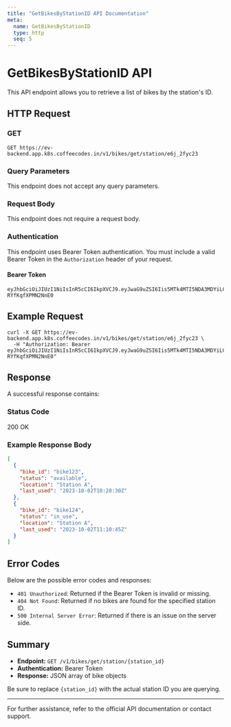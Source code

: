 ```yaml
---
title: "GetBikesByStationID API Documentation"
meta:
  name: GetBikesByStationID
  type: http
  seq: 5
---
```


# GetBikesByStationID API

This API endpoint allows you to retrieve a list of bikes by the station's ID.

## HTTP Request

### GET 

```http
GET https://ev-backend.app.k8s.coffeecodes.in/v1/bikes/get/station/e6j_2fyc23
```

### Query Parameters

This endpoint does not accept any query parameters.

### Request Body

This endpoint does not require a request body.

### Authentication

This endpoint uses Bearer Token authentication. You must include a valid Bearer Token in the `Authorization` header of your request.

#### Bearer Token

```
eyJhbGciOiJIUzI1NiIsInR5cCI6IkpXVCJ9.eyJwaG9uZSI6Iis5MTk4MTI5NDA3MDYiLCJ1aWQiOiJhZnJ3dXZkXzFqIn0.se2WRRJhST9uvOyhTwunvJiiMYD-RYfKqfXPMN2NnE0
```

## Example Request

```
curl -X GET https://ev-backend.app.k8s.coffeecodes.in/v1/bikes/get/station/e6j_2fyc23 \
  -H "Authorization: Bearer eyJhbGciOiJIUzI1NiIsInR5cCI6IkpXVCJ9.eyJwaG9uZSI6Iis5MTk4MTI5NDA3MDYiLCJ1aWQiOiJhZnJ3dXZkXzFqIn0.se2WRRJhST9uvOyhTwunvJiiMYD-RYfKqfXPMN2NnE0"
```

## Response

A successful response contains:

### Status Code

200 OK

### Example Response Body

```json
[
  {
    "bike_id": "bike123",
    "status": "available",
    "location": "Station A",
    "last_used": "2023-10-02T10:20:30Z"
  },
  {
    "bike_id": "bike124",
    "status": "in_use",
    "location": "Station A",
    "last_used": "2023-10-02T11:10:45Z"
  }
]
```

## Error Codes

Below are the possible error codes and responses:

- `401 Unauthorized`: Returned if the Bearer Token is invalid or missing.
- `404 Not Found`: Returned if no bikes are found for the specified station ID.
- `500 Internal Server Error`: Returned if there is an issue on the server side.

## Summary

- **Endpoint:** `GET /v1/bikes/get/station/{station_id}`
- **Authentication:** Bearer Token
- **Response:** JSON array of bike objects

Be sure to replace `{station_id}` with the actual station ID you are querying.

---

For further assistance, refer to the official API documentation or contact support.